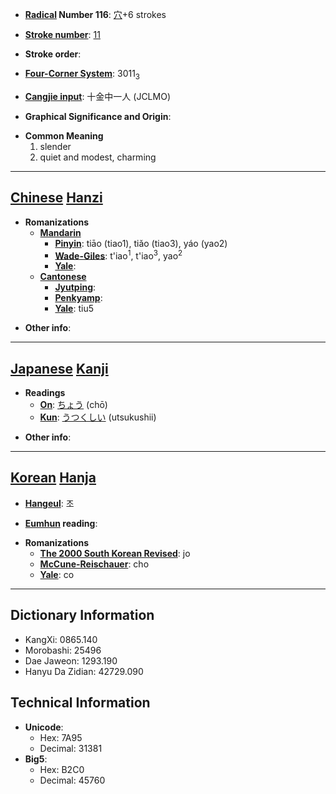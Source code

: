* '''[[Wiktionary:Chinese radical index| Radical]] Number 116''': [[Wiktionary:Chinese radical index 穴|穴]]+6 strokes

* '''[[Wiktionary:Chinese total strokes index|Stroke number]]''': [[Wiktionary:Chinese total strokes index 11|11]]

* '''Stroke order''': 

* '''[[Wiktionary:Chinese four corner index|Four-Corner System]]''': 3011<sub>3</sub>

* '''[[Wiktionary:Chinese Cangjie index|Cangjie input]]''': 十金中一人 (JCLMO)

* '''Graphical Significance and Origin''': 

* '''Common Meaning'''
*#slender
*# quiet and modest, charming


----

== [[Chinese]] [[Hanzi]] ==

* '''Romanizations'''
** '''[[Mandarin]]'''
*** '''[[Pinyin]]''': tiāo (tiao1), tiǎo (tiao3), yáo (yao2)
*** '''[[Wade-Giles]]''': t'iao<sup>1</sup>, t'iao<sup>3</sup>, yao<sup>2</sup>
*** '''[[Yale]]''': 
** '''[[Cantonese]]'''
*** '''[[Jyutping]]''':
*** '''[[Penkyamp]]''': 
*** '''[[Yale]]''': tiu5

* '''Other info''': 

----

== [[Japanese]] [[Kanji]] ==

* '''Readings'''
** '''[[On]]''': [[ちょう]] (chō)
** '''[[Kun]]''': [[うつくしい]] (utsukushii)

* '''Other info''':  

----

== [[Korean]] [[Hanja]] ==

* '''[[Hangeul]]''': 조

* '''[[Eumhun]] reading''': 

* '''Romanizations'''
** '''[[The 2000 South Korean Revised Romanization|The 2000 South Korean Revised]]''': jo
** '''[[McCune-Reischauer]]''': cho
** '''[[Yale]]''': co

----

== Dictionary Information ==

* KangXi: 0865.140
* Morobashi: 25496
* Dae Jaweon: 1293.190
* Hanyu Da Zidian: 42729.090

== Technical Information ==

* '''Unicode''':
** Hex: 7A95
** Decimal: 31381
* '''Big5''':
** Hex: B2C0
** Decimal: 45760